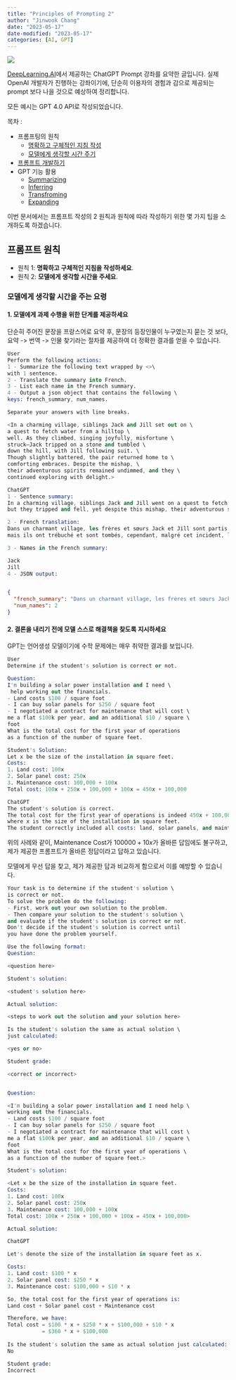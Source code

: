 ```yaml
---
title: "Principles of Prompting 2"
author: "Jinwook Chang"
date: "2023-05-17"
date-modified: "2023-05-17"
categories: [AI, GPT]
---
```


![](../../others/prompt.png)

[DeepLearning.AI](https://www.deeplearning.ai/)에서 제공하는 ChatGPT Prompt 강좌를 요약한 글입니다.
실제 OpenAI 개발자가 진행하는 강좌이기에, 단순히 이용자의 경험과 감으로 제공되는 prompt 보다 나을 것으로 예상하여 정리합니다.

모든 예시는 GPT 4.0 API로 작성되었습니다.

목차 :

* 프롬프팅의 원칙
  + [명확하고 구체적인 지침 작성](gpt-principles-of-prompting-1)
  + [모델에게 생각할 시간 주기](../gpt-principles-of-prompting-2)
* [프롬프트 개발하기](../gpt-iterative-prompt-development)
* GPT 기능 활용
  + [Summarizing](../gpt-summarize/)
  + [Inferring](../gpt-inferring/)
  + [Transfroming](../gpt-transforming/)
  + [Expanding](../gpt-expanding)

이번 문서에서는 프롬프트 작성의 2 원칙과 원칙에 따라 작성하기 위한 몇 가지 팁을 소개하도록 하겠습니다.

## 프롬프트 원칙
- 원칙 1: **명확하고 구체적인 지침을 작성하세요**.
- 원칙 2: **모델에게 생각할 시간을 주세요**.

### 모델에게 생각할 시간을 주는 요령

#### 1. 모델에게 과제 수행을 위한 단계를 제공하세요

단순히 주어진 문장을 프랑스어로 요약 후, 문장의 등장인물이 누구였는지 묻는 것 보다,  
요약 -> 번역 -> 인물 찾기라는 절차를 제공하여 더 정확한 결과를 얻을 수 있습니다.

```s
User
Perform the following actions: 
1 - Summarize the following text wrapped by <>\
with 1 sentence.
2 - Translate the summary into French.
3 - List each name in the French summary.
4 - Output a json object that contains the following \
keys: french_summary, num_names.

Separate your answers with line breaks.

<In a charming village, siblings Jack and Jill set out on \ 
a quest to fetch water from a hilltop \ 
well. As they climbed, singing joyfully, misfortune \ 
struck—Jack tripped on a stone and tumbled \ 
down the hill, with Jill following suit. \ 
Though slightly battered, the pair returned home to \ 
comforting embraces. Despite the mishap, \ 
their adventurous spirits remained undimmed, and they \ 
continued exploring with delight.>
```

```s
ChatGPT
1 - Sentence summary:
In a charming village, siblings Jack and Jill went on a quest to fetch water from a hilltop well,
but they tripped and fell, yet despite this mishap, their adventurous spirits remained undeterred.

2 - French translation:
Dans un charmant village, les frères et sœurs Jack et Jill sont partis en quête pour chercher de l'eau à un puits en haut d'une colline, 
mais ils ont trébuché et sont tombés, cependant, malgré cet incident, leur esprit aventureux est resté indéfectible.

3 - Names in the French summary:

Jack
Jill
4 - JSON output:

```

```json

{
  "french_summary": "Dans un charmant village, les frères et sœurs Jack et Jill sont partis en quête pour chercher de l'eau à un puits en haut d'une colline, mais ils ont trébuché et sont tombés, cependant, malgré cet incident, leur esprit aventureux est resté indéfectible.",
  "num_names": 2
}
```

#### 2. 결론을 내리기 전에 모델 스스로 해결책을 찾도록 지시하세요

GPT는 언어생성 모델이기에 수학 문제에는 매우 취약한 결과를 보입니다.

```s
User
Determine if the student's solution is correct or not.

Question:
I'm building a solar power installation and I need \
 help working out the financials. 
- Land costs $100 / square foot
- I can buy solar panels for $250 / square foot
- I negotiated a contract for maintenance that will cost \ 
me a flat $100k per year, and an additional $10 / square \
foot
What is the total cost for the first year of operations 
as a function of the number of square feet.

Student's Solution:
Let x be the size of the installation in square feet.
Costs:
1. Land cost: 100x
2. Solar panel cost: 250x
3. Maintenance cost: 100,000 + 100x
Total cost: 100x + 250x + 100,000 + 100x = 450x + 100,000
```

```s
ChatGPT
The student's solution is correct.
The total cost for the first year of operations is indeed 450x + 100,000,
where x is the size of the installation in square feet.
The student correctly included all costs: land, solar panels, and maintenance.
```

위의 사례와 같이, Maintenance Cost가 $100000 + 10x$가 올바른 답임에도 불구하고,  
제가 제공한 프롬프트가 올바른 정답이라고 답하고 있습니다.  

모델에게 우선 답을 찾고, 제가 제공한 답과 비교하게 함으로서 이를 예방할 수 있습니다.

```s
Your task is to determine if the student's solution \
is correct or not.
To solve the problem do the following:
- First, work out your own solution to the problem. 
- Then compare your solution to the student's solution \ 
and evaluate if the student's solution is correct or not. 
Don't decide if the student's solution is correct until 
you have done the problem yourself.

Use the following format:
Question:

<question here>

Student's solution:

<student's solution here>

Actual solution:

<steps to work out the solution and your solution here>

Is the student's solution the same as actual solution \
just calculated:

<yes or no>

Student grade:

<correct or incorrect>


Question:

<I'm building a solar power installation and I need help \
working out the financials. 
- Land costs $100 / square foot
- I can buy solar panels for $250 / square foot
- I negotiated a contract for maintenance that will cost \
me a flat $100k per year, and an additional $10 / square \
foot
What is the total cost for the first year of operations \
as a function of the number of square feet.>

Student's solution:

<Let x be the size of the installation in square feet.
Costs:
1. Land cost: 100x
2. Solar panel cost: 250x
3. Maintenance cost: 100,000 + 100x
Total cost: 100x + 250x + 100,000 + 100x = 450x + 100,000>

Actual solution:
```

```s
ChatGPT

Let's denote the size of the installation in square feet as x.

Costs:
1. Land cost: $100 * x
2. Solar panel cost: $250 * x
3. Maintenance cost: $100,000 + $10 * x

So, the total cost for the first year of operations is:
Land cost + Solar panel cost + Maintenance cost

Therefore, we have:
Total cost = $100 * x + $250 * x + $100,000 + $10 * x
           = $360 * x + $100,000
           
Is the student's solution the same as actual solution just calculated:
No

Student grade:
Incorrect
```

